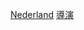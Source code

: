 {{Commonscat|Film directors from the Netherlands}}

[[Category:各國電影導演|Nederland]]
[[Category:荷蘭電影人|導演]]